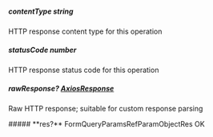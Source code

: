 
##### **contentType** string
HTTP response content type for this operation

##### **statusCode** number
HTTP response status code for this operation

##### **rawResponse?** [AxiosResponse](https://axios-http.com/docs/res_schema)
Raw HTTP response; suitable for custom response parsing

<Collapsible>
    ##### **res?** FormQueryParamsRefParamObjectRes
    OK
    <Collapsible.Break/>
    <FormQueryParamsRefParamObjectRes/>
</Collapsible>


